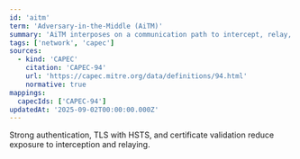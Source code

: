```yaml
---
id: 'aitm'
term: 'Adversary-in-the-Middle (AiTM)'
summary: 'AiTM interposes on a communication path to intercept, relay, or modify traffic between parties.'
tags: ['network', 'capec']
sources:
  - kind: 'CAPEC'
    citation: 'CAPEC-94'
    url: 'https://capec.mitre.org/data/definitions/94.html'
    normative: true
mappings:
  capecIds: ['CAPEC-94']
updatedAt: '2025-09-02T00:00:00.000Z'
---
```

Strong authentication, TLS with HSTS, and certificate validation reduce exposure to interception and relaying.
